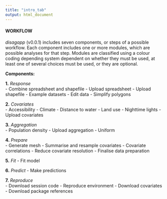 ```yaml
---
title: "intro_tab"
output: html_document
---
```


#### WORKFLOW

*disagapp* (v0.0.1) includes seven components, or steps of a possible workflow. Each component includes one or more modules, which are possible analyses for that step. Modules are classified using a colour coding depending system dependent on whether they <span class="module_mandatory">must be used</span>, <span class="module_choice">at least one of several choices must be used</span>, <span class="module_optional">or they are optional</span>.

**Components:**  

**1.** *Response*  
- <span class="module_choice">Combine spreadsheet and shapefile</span>
- <span class="module_choice">Upload spreadsheet</span>
- <span class="module_choice">Upload shapefile</span>
- <span class="module_choice">Example datasets</span>
- <span class="module_optional">Edit data</span>
- <span class="module_optional">Simplify polygons</span>

**2.** *Covariates*  
- <span class="module_choice">Accessibility</span>
- <span class="module_choice">Climate</span>
- <span class="module_choice">Distance to water</span>
- <span class="module_choice">Land use</span>
- <span class="module_choice">Nighttime lights</span>
- <span class="module_choice">Upload covariates</span>

**3.** *Aggregation*  
- <span class="module_choice">Population density</span>
- <span class="module_choice">Upload aggregation</span>
- <span class="module_choice">Uniform</span>

**4.** *Prepare*  
- <span class="module_mandatory">Generate mesh</span>
- <span class="module_mandatory">Summarise and resample covariates</span>
- <span class="module_optional">Covariate correlations</span>
- <span class="module_optional">Reduce covariate resolution</span>
- <span class="module_mandatory">Finalise data preparation</span>

**5.** *Fit*
- <span class="module_mandatory">Fit model</span>

**6.** *Predict*
- <span class="module_mandatory">Make predictions</span>

**7.** *Reproduce*  
- <span class="module_optional">Download session code</span>
- <span class="module_optional">Reproduce environment</span>
- <span class="module_optional">Download covariates</span>
- <span class="module_optional">Download package references</span>
